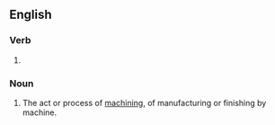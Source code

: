 ==English==

===Verb===
{{head|en|present participle}}

# {{present participle of|machine|lang=en|nocat=1}}

===Noun===
{{en-noun}}

# The act or process of [[machine|machining]], of manufacturing or finishing by machine.